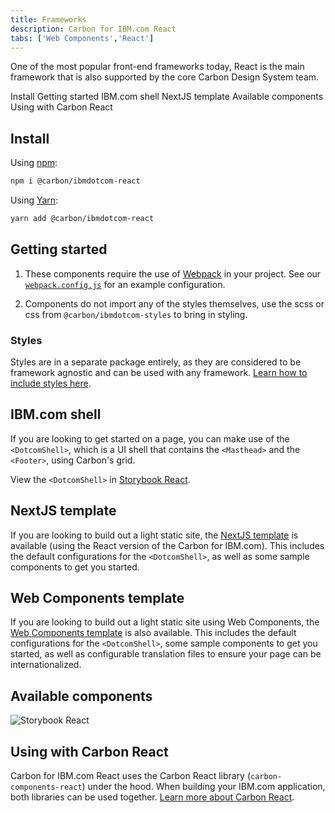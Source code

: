 ```yaml
---
title: Frameworks
description: Carbon for IBM.com React
tabs: ['Web Components','React']
---
```



<PageDescription>

One of the most popular front-end frameworks today, React is the main framework that is also supported by the core Carbon Design System team.

</PageDescription>

<AnchorLinks>
<AnchorLink>Install</AnchorLink>
<AnchorLink>Getting started</AnchorLink>
<AnchorLink>IBM.com shell</AnchorLink>
<AnchorLink>NextJS template</AnchorLink>
<AnchorLink>Available components</AnchorLink>
<AnchorLink>Using with Carbon React</AnchorLink>
</AnchorLinks>

## Install

Using [npm](https://www.npmjs.com/):

```bash
npm i @carbon/ibmdotcom-react
```

Using [Yarn](https://yarnpkg.com/en/):

```bash
yarn add @carbon/ibmdotcom-react
```

## Getting started

1. These components require the use of [Webpack](https://webpack.js.org/) in
   your project. See our
   [`webpack.config.js`](https://github.com/carbon-design-system/carbon-for-ibm-dotcom/blob/master/packages/react/.storybook/webpack.config.js)
   for an example configuration.

2. Components do not import any of the styles themselves, use the scss or css
   from `@carbon/ibmdotcom-styles` to bring in styling.

### Styles

Styles are in a separate package entirely, as they are considered to be
framework agnostic and can be used with any framework.
[Learn how to include styles here](https://github.com/carbon-design-system/carbon-for-ibm-dotcom/blob/master/packages/styles/README.md).

## IBM.com shell

If you are looking to get started on a page, you can make use of the `<DotcomShell>`, which is a UI shell that
contains the `<Masthead>` and the `<Footer>`, using Carbon's grid.

View the `<DotcomShell>` in [Storybook React](https://www.ibm.com/standards/carbon/react/?path=/story/components-dotcom-shell--default).

## NextJS template

If you are looking to build out a light static site, the
[NextJS template](https://github.com/carbon-design-system/carbon-for-ibm-dotcom-nextjs-template) is available (using the
React version of the Carbon for IBM.com). This includes the default configurations for the `<DotcomShell>`, as well as
some sample components to get you started.

## Web Components template

If you are looking to build out a light static site using Web Components, the
[Web Components template](https://github.com/carbon-design-system/carbon-for-ibm-dotcom-web-components-template) is also available. 
This includes the default configurations for the `<DotcomShell>`, some sample components to get you started, as well as
configurable translation files to ensure your page can be internationalized.

## Available components

<Row className="resource-card-group">
<Column colMd={4} colLg={4} noGutterSm>
<ResourceCard
  subTitle="Carbon for IBM.com Storybook React"
  href="https://www.ibm.com/standards/carbon/react/"
>

![Storybook React](./../../../images/icon/react-icon.svg)

</ResourceCard>
</Column>

</Row>

## Using with Carbon React

Carbon for IBM.com React uses the Carbon React library (`carbon-components-react`) under the hood. When building your 
IBM.com application, both libraries can be used together. [Learn more about Carbon React](<a href="https://carbondesignsystem.com/developing/frameworks/react/">). 
